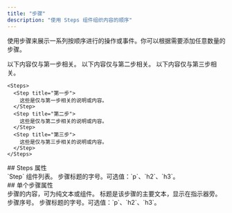 ```yaml
---
title: "步骤"
description: "使用 Steps 组件组织内容的顺序"
---
```



使用步骤来展示一系列按顺序进行的操作或事件。你可以根据需要添加任意数量的步骤。

<Steps>
  <Step title="第一步">
    以下内容仅与第一步相关。
  </Step>

  <Step title="第二步">
    以下内容仅与第二步相关。
  </Step>

  <Step title="第三步">
    以下内容仅与第三步相关。
  </Step>
</Steps>

```mdx Steps example
<Steps>
  <Step title="第一步">
    这些是仅与第一步相关的说明或内容。
  </Step>
  <Step title="第二步">
    这些是仅与第二步相关的说明或内容。
  </Step>
  <Step title="第三步">
    这些是仅与第三步相关的说明或内容。
  </Step>
</Steps>
```

<div id="steps-properties">
  ## Steps 属性
</div>

<ResponseField name="children" type="ReactElement<StepProps>[]" required>
  `Step` 组件列表。
</ResponseField>

<ResponseField name="titleSize" type="string" default="p">
  步骤标题的字号。可选值：`p`、`h2`、`h3`。
</ResponseField>

<div id="individual-step-properties">
  ## 单个步骤属性
</div>

<ResponseField name="children" type="string | ReactNode" required>
  步骤的内容，可为纯文本或组件。
</ResponseField>

<IconsOptional />

<ResponseField name="title" type="string">
  标题是该步骤的主要文本，显示在指示器旁。
</ResponseField>

<ResponseField name="stepNumber" type="number">
  步骤序号。
</ResponseField>

<ResponseField name="titleSize" type="string" default="p">
  步骤标题的字号。可选值：`p`、`h2`、`h3`。
</ResponseField>